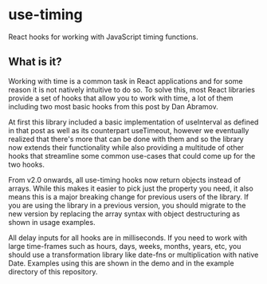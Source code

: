 # use-timing
React hooks for working with JavaScript timing functions.
## What is it?

Working with time is a common task in React applications and for some reason it is not natively intuitive to do so. To solve this, most React libraries provide a set of hooks that allow you to work with time, a lot of them including two most basic hooks from this post by Dan Abramov.

At first this library included a basic implementation of useInterval as defined in that post as well as its counterpart useTimeout, however we eventually realized that there's more that can be done with them and so the library now extends their functionality while also providing a multitude of other hooks that streamline some common use-cases that could come up for the two hooks.

<Callout type="warning" emoji="⚠️">
From v2.0 onwards, all use-timing hooks now return objects instead of arrays. While this makes it easier to pick just the property you need, it also means this is a major breaking change for previous users of the library. If you are using the library in a previous version, you should migrate to the new version by replacing the array syntax with object destructuring as shown in usage examples.

All delay inputs for all hooks are in milliseconds. If you need to work with large time-frames such as hours, days, weeks, months, years, etc, you should use a transformation library like date-fns or multiplication with native Date. Examples using this are shown in the demo and in the example directory of this repository.

</Callout>
